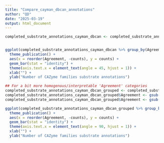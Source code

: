 ```yaml
---
title: "Compare_cayman_dbcan_annotations"
author: "QD"
date: "2025-03-19"
output: html_document
---
```


```r
completed_substrate_annotations_cayman_dbcan <- completed_substrate_annotations %>% drop_na(Agreement)


ggplot(completed_substrate_annotations_cayman_dbcan %>% group_by(Agreement) %>% summarise(counts = n())) +
  theme_publication() +
  aes(x = reorder(Agreement, -counts), y = counts) +
  geom_bar(stat = "identity") +
  theme(axis.text.x = element_text(angle = 45, hjust = 1)) +
  xlab("") +
  ylab("Number of CAZyme families substrate annotations")

## For a bit more homogenous/interpretable 'Agreement' categories
completed_substrate_annotations_cayman_dbcan_grouped <- completed_substrate_annotations_cayman_dbcan
completed_substrate_annotations_cayman_dbcan_grouped$Agreement <- gsub(" with.*", "", completed_substrate_annotations_cayman_dbcan_grouped$Agreement)
completed_substrate_annotations_cayman_dbcan_grouped$Agreement <- gsub(" and.*", "", completed_substrate_annotations_cayman_dbcan_grouped$Agreement)

ggplot(completed_substrate_annotations_cayman_dbcan_grouped %>% group_by(Agreement) %>% summarise(counts = n())) +
  theme_publication() +
  aes(x = reorder(Agreement, -counts), y = counts) +
  geom_bar(stat = "identity") +
  theme(axis.text.x = element_text(angle = 90, hjust = 1)) +
  xlab("") +
  ylab("Number of CAZyme families substrate annotations")
```

